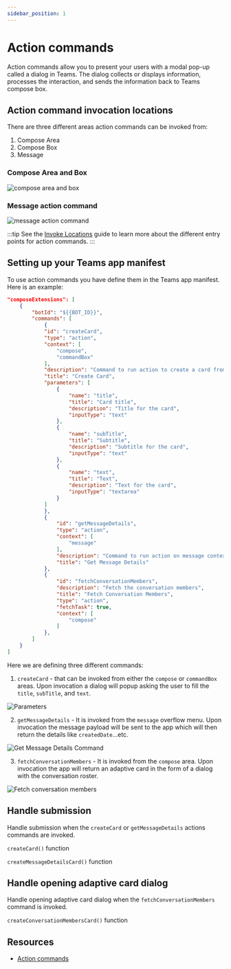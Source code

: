 ```yaml
---
sidebar_position: 1
---
```



# Action commands

Action commands allow you to present your users with a modal pop-up called a dialog in Teams. The dialog collects or displays information, processes the interaction, and sends the information back to Teams compose box.

## Action command invocation locations

There are three different areas action commands can be invoked from:

1. Compose Area
2. Compose Box
3. Message

### Compose Area and Box

![compose area and box](/screenshots/compose-area.png)

### Message action command

![message action command](/screenshots/message.png)

:::tip
See the [Invoke Locations](https://learn.microsoft.com/en-us/microsoftteams/platform/messaging-extensions/how-to/action-commands/define-action-command?tabs=Teams-toolkit%2Cdotnet#select-action-command-invoke-locations) guide to learn more about the different entry points for action commands.
:::

## Setting up your Teams app manifest

To use action commands you have define them in the Teams app manifest. Here is an example:


```json
"composeExtensions": [
    {
        "botId": "${{BOT_ID}}",
        "commands": [
            {
            "id": "createCard",
            "type": "action",
            "context": [
                "compose",
                "commandBox"
            ],
            "description": "Command to run action to create a card from the compose box.",
            "title": "Create Card",
            "parameters": [
                {
                    "name": "title",
                    "title": "Card title",
                    "description": "Title for the card",
                    "inputType": "text"
                },
                {
                    "name": "subTitle",
                    "title": "Subtitle",
                    "description": "Subtitle for the card",
                    "inputType": "text"
                },
                {
                    "name": "text",
                    "title": "Text",
                    "description": "Text for the card",
                    "inputType": "textarea"
                }
            ]
            },
            {
                "id": "getMessageDetails",
                "type": "action",
                "context": [
                    "message"
                ],
                "description": "Command to run action on message context.",
                "title": "Get Message Details"
            },
            {
                "id": "fetchConversationMembers",
                "description": "Fetch the conversation members",
                "title": "Fetch Conversation Members",
                "type": "action",
                "fetchTask": true,
                "context": [
                    "compose"
                ]
            },
        ]
    }
]
```


Here we are defining three different commands:

1. `createCard` - that can be invoked from either the `compose` or `commandBox` areas. Upon invocation a dialog will popup asking the user to fill the `title`, `subTitle`, and `text`.

![Parameters](/screenshots/parameters.png)

2. `getMessageDetails` - It is invoked from the `message` overflow menu. Upon invocation the message payload will be sent to the app which will then return the details like `createdDate`...etc.

![Get Message Details Command](/screenshots/message-command.png)

3. `fetchConversationMembers` - It is invoked from the `compose` area. Upon invocation the app will return an adaptive card in the form of a dialog with the conversation roster.

![Fetch conversation members](/screenshots/fetch-conversation-members.png)

## Handle submission

Handle submission when the `createCard` or `getMessageDetails` actions commands are invoked.

<FileCodeBlock
    lang="typescript"
    src="/generated-snippets/ts/index.snippet.message-ext-submit.ts"
/>

`createCard()` function

<FileCodeBlock
    lang="typescript"
    src="/generated-snippets/ts/card.snippet.message-ext-create-card.ts"
/>

`createMessageDetailsCard()` function

<FileCodeBlock
    lang="typescript"
    src="/generated-snippets/ts/card.snippet.message-ext-create-message-details-card.ts"
/>

## Handle opening adaptive card dialog

Handle opening adaptive card dialog when the `fetchConversationMembers` command is invoked.

<FileCodeBlock
    lang="typescript"
    src="/generated-snippets/ts/index.snippet.message-ext-open.ts"
/>

`createConversationMembersCard()` function

<FileCodeBlock
    lang="typescript"
    src="/generated-snippets/ts/card.snippet.message-ext-create-conversation-members-card.ts"
/>

## Resources

- [Action commands](https://learn.microsoft.com/en-us/microsoftteams/platform/messaging-extensions/how-to/action-commands/define-action-command?tabs=Teams-toolkit%2Cdotnet)

